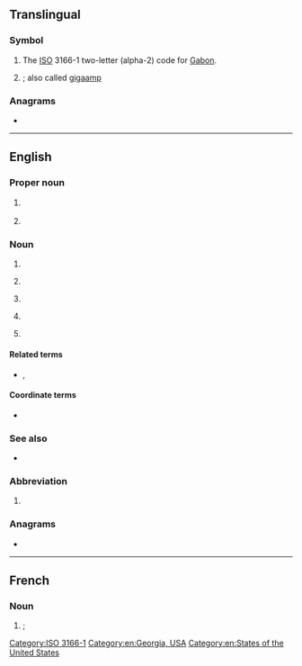 {{also|Appendix:Variations of "ga"}}
==Translingual==
{{wikipedia}}

===Symbol===
{{head|mul|symbol}}

# The [[ISO]] 3166-1 two-letter (alpha-2) code for [[Gabon]].
# {{SI-unit-abb|giga|ampere|[[electrical current]]}}; also called [[gigaamp]]

===Anagrams===

* {{l|mul|AG}}

[[Category:ISO 3166-1]]

----

==English==

===Proper noun===
{{head|en|proper noun}}

# {{lb|en|linguistics}} {{abbreviation of|General American|lang=en}}
# {{lb|en|chiefly|US}} {{abbreviation of|Georgia|lang=en}}

===Noun===
{{en-noun|~}}

# {{abbreviation of|general availability|lang=en}}
# {{lb|en|aviation|general}} {{abbreviation of|general aviation|lang=en}}
# {{lb|en|netball}} {{abbreviation of|goal attack|lang=en}}
# {{lb|en|software}} {{abbreviation of|genetic algorithm|lang=en}}
# {{lb|en|sports}} {{abbreviation of|[[goals]] [[against]]|lang=en}}

====Related terms====
* {{sense|sports}} {{l|en|G}}, {{l|en|GF}}

====Coordinate terms====
* {{sense|aviation}} {{l|en|AG}} {{gloss|agricultural aviation}}

===See also===
* {{projectlink|wikipedia|Genetic algorithm}}

===Abbreviation===
{{rfc-header|Abbreviation}}
{{en-abbr}}

# {{lb|en|[[TTY]]}} {{abbreviation of|go ahead|lang=en}}

===Anagrams===
* {{anagrams|en|a=ag|A/G|AG|Ag|Ag.|ag}}

[[Category:en:Georgia, USA]]
[[Category:en:States of the United States]]

----

==French==

===Noun===
{{fr-noun|m|-}}

# {{l|en|ATM|gloss=automated/automatic teller machine}}; {{abbreviation of|lang=fr|guichet automatique}}